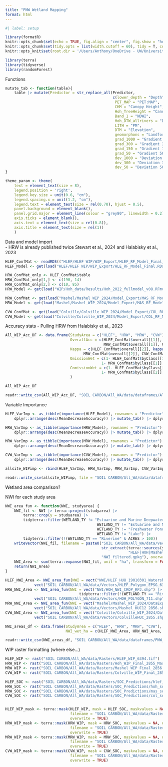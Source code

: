 ```yaml
---
title: "PNW Wetland Mapping"
format: html
---
```


```r
#| label: setup

library(formatR)
knitr::opts_chunk$set(echo = TRUE, fig.align = "center", fig.show = "hold", time_it = TRUE, dpi = 100)
knitr::opts_chunk$set(tidy.opts = list(width.cutoff = 60), tidy = T, collapse = TRUE)
knitr::opts_knit$set(root.dir = '/Users/Anthony/OneDrive - UW/University of Washington/Data and Modeling/')

library(terra)
library(tidyverse)
library(randomForest)
```


Functions

```r
mutate_tab <- function(table){
    table |> mutate(Predictor = str_replace_all(Predictor, 
                                                c(lower_depth = "Depth",
                                                 PET_MAP = "PET:MAP",
                                                 CHM = "Canopy Height",
                                                 Hoh_TreeHeight = "Canopy Height",
                                                 Band_1 = "NDWI", 
                                                 Hoh_DTW_allrivers = "DTW",
                                                 LITH = "PM",
                                                 DTM = "Elevation", 
                                                 geomorphons = "Landform",
                                                 grad_1000 = "Gradient 1000m",
                                                 grad_300 = "Gradient 300m",
                                                 grad_150 = "Gradient 150m",
                                                 grad_50 = "Gradient 50m",
                                                 dev_1000 = "Deviation 1000m",
                                                 dev_300 = "Deviation 300m",
                                                 dev_50 = "Deviation 50m")))
}

theme_param <- theme(
    text = element_text(size = 8),
    legend.position = 'right', 
    legend.key.size = unit(0.6, "cm"),
    legend.spacing.x = unit(1.2, "cm"),
    legend.text = element_text(size = rel(0.70), hjust = 0.5),
    panel.background = element_blank(),
    panel.grid.major = element_line(colour = "grey80", linewidth = 0.2),
    axis.ticks = element_blank(),
    axis.text = element_text(size = rel(0.8)),
    axis.title = element_text(size = rel(1))
    )
```


Data and model import       
- HRW is already published twice Stewart et al., 2024 and Halabisky et al., 2023
```r

HLEF_ConfMat <- readRDS(("HLEF/HLEF WIP/WIP_Export/HLEF_RF_Model_Final_ConfMat_stats.rds"))
HLEF_Model <- get(load("HLEF/HLEF WIP/WIP_Export/HLE_RF_Model_Final.RData"))

HRW_ConfMat_only <- HLEF_ConfMat$table
HRW_ConfMat_only[1,] <- c(190, 14)
HRW_ConfMat_only[2,] <- c(10, 85)
HRW_Model <- get(load("WIP/Hoh_data/Results/Hoh_2022_fullmodel_v08.RFmodel"))$model

MRW_ConfMat <- get(load("Mashel/Mashel_WIP_2024/Model_Export/MAS_RF_Model_Final_ConfMat_stats.rda"))
MRW_Model <- get(load("Mashel/Mashel_WIP_2024/Model_Export/MAS_RF_Model_Final.RData"))

CVW_ConfMat <- get(load("Colville/Colville_WIP_2024/Model_Export/COL_RF_Model_Final_ConfMat_stats.rda"))
CVW_Model <- get(load("Colville/Colville_WIP_2024/Model_Export/COL_RF_Model_Final.RData"))

```

Accuracy stats 
- Pulling HRW from Halabisky et al., 2023
```r


All_WIP_Acc_DF <- data.frame(StudyArea = c("HLEF", "HRW", "MRW", "CVW"),
                             OverallAcc = c(HLEF_ConfMat$overall[[1]], 0.92, 
                                            MRW_ConfMat$overall[[1]], CVW_ConfMat$overall[[1]]),
                             Kappa = c(HLEF_ConfMat$overall[[2]], kappa(HRW_ConfMat_only)[[1]], 
                                   MRW_ConfMat$overall[[2]], CVW_ConfMat$overall[[2]]),
                             OmissionWet = c(1- HLEF_ConfMat$byClass[[1]], 0.14, 
                                           1- MRW_ConfMat$byClass[[1]], 1- CVW_ConfMat$byClass[[1]]),
                             ComissionWet = c(1- HLEF_ConfMat$byClass[[2]], 0.11, 
                                           1- MRW_ConfMat$byClass[[2]], 1- CVW_ConfMat$byClass[[2]])
                             )

All_WIP_Acc_DF

readr::write_csv(All_WIP_Acc_DF, "SOIL CARBON/All_WA/data/dataframes/All_WIP_Acc_DF.csv")
```

Variable Importance

```r
HLEF_VarImp <- as_tibble(importance(HLEF_Model), rownames = "Predictor") |> select(Predictor, MeanDecreaseAccuracy) |> 
    dplyr::arrange(desc(MeanDecreaseAccuracy)) |> mutate_tab() |> dplyr::slice(1:5) |> mutate(StudyArea = "HLEF")

HRW_VarImp <- as_tibble(importance(HRW_Model), rownames = "Predictor") |> select(Predictor, MeanDecreaseAccuracy) |> 
    dplyr::arrange(desc(MeanDecreaseAccuracy)) |> mutate_tab() |> dplyr::slice(1:5) |> mutate(StudyArea = "HRW")

MRW_VarImp <- as_tibble(importance(MRW_Model), rownames = "Predictor") |> select(Predictor, MeanDecreaseAccuracy) |> 
    dplyr::arrange(desc(MeanDecreaseAccuracy)) |> mutate_tab() |> dplyr::slice(1:5) |> mutate(StudyArea = "MRW")

CVW_VarImp <- as_tibble(importance(CVW_Model), rownames = "Predictor") |> select(Predictor, MeanDecreaseAccuracy) |> 
    dplyr::arrange(desc(MeanDecreaseAccuracy)) |> mutate_tab() |> dplyr::slice(1:5) |> mutate(StudyArea = "CVW")

allsite_WIPimp <- rbind(HLEF_VarImp, HRW_VarImp, MRW_VarImp, CVW_VarImp) 

readr::write_csv(allsite_WIPimp, file = "SOIL CARBON/All_WA/data/dataframes/PNW_WIP_VarImp.csv")


```


Wetland area comparison?

NWI for each study area 
```r

NWI_area_fun <- function(NWI, studyarea) {
    NWI_fil <- NWI |> terra::project(studyarea) |> 
        terra::crop(y = studyarea) |> 
        tidyterra::filter(WETLAND_TY != "Estuarine and Marine Deepwater",
                                         WETLAND_TY != "Estuarine and Marine Wetland",
                                         WETLAND_TY != "Freshwater Pond",
                                         WETLAND_TY != "Lake") |> 
        tidyterra::filter(!(WETLAND_TY == "Riverine" & ACRES > 100))
    writeVector(NWI_fil, filename = paste0("SOIL CARBON/All_WA/data/Vectors/NWI/", 
                                           str_extract(terra::sources(studyarea), 
                                                       "HLEF|HOH|Mashel|Colville"),
                                           "NWI_filtered.gpkg"), overwrite = TRUE)
    NWI_Area <- sum(terra::expanse(NWI_fil, unit = "ha", transform = FALSE))
    return(NWI_Area)
}

HLEF_NWI_Area <- NWI_area_fun(NWI = vect("NWI/HLEF_HU8_19010301_Watershed/HU8_19010301_Wetlands.shp") ,
             vect("SOIL CARBON/All_WA/data/Vectors/HLEF_Polygon_EPSG_6394.gpkg"))
HRW_NWI_Area <- NWI_area_fun(NWI = vect("NWI/HOH_NWI_CROP_RPJ.shp") |> 
                                 tidyterra::filter(!(WETLAND_TY == "Riverine" & ACRES > 100)),
             vect("SOIL CARBON/All_WA/data/Vectors/HOH_POLYGON_711.shp"))
MRW_NWI_Area <- NWI_area_fun(NWI = vect("Mashel/Mashel_WIP_2024/DataExport/Mashel_NWI.shp") ,
             vect("SOIL CARBON/All_WA/data/Vectors/Mashel_HUC12_2856.shp"))
CVW_NWI_Area <- NWI_area_fun(NWI = vect("Colville/Colville_WIP_2024/DataExport/ColvilleNWI_filter.shp") ,
             vect("SOIL CARBON/All_WA/data/Vectors/ColvilleHUC_2855.shp"))

NWI_areas_df <- data.frame(StudyArea = c("HLEF", "HRW", "MRW", "CVW"),
                           NWI_wet_ha = c(HLEF_NWI_Area, HRW_NWI_Area, MRW_NWI_Area, CVW_NWI_Area))

readr::write_csv(NWI_areas_df, "SOIL CARBON/All_WA/data/dataframes/PNW_NWI_wetland_areas.csv")

```


WIP raster formatting (where else...)
```r

HLEF_WIP <- rast("SOIL CARBON/All_WA/data/Rasters/HLEF_WIP_6394.tif")
HRW_WIP <- rast("SOIL CARBON/All_WA/data/Rasters/Hoh_WIP_Final_2855_Mask.tif")
MRW_WIP <- rast("SOIL CARBON/All_WA/data/Rasters/Mashel_WIP_Final_2856_Mask.tif")
CVW_WIP <- rast("SOIL CARBON/All_WA/data/Rasters/Colville_WIP_Final_2855_Mask.tif")

HLEF_SOC <- rast("SOIL CARBON/All_WA/data/Rasters/SOC_Predictions/hlef_soc_water_urban_mask.tif")
HRW_SOC <- rast("SOIL CARBON/All_WA/data/Rasters/SOC_Predictions/hoh_soc_water_urban_mask.tif")
MRW_SOC <- rast("SOIL CARBON/All_WA/data/Rasters/SOC_Predictions/mas_soc_water_urban_mask.tif")
CVW_SOC <- rast("SOIL CARBON/All_WA/data/Rasters/SOC_Predictions/col_soc_water_urban_mask.tif")


HLEF_WIP_mask <- terra::mask(HLEF_WIP, mask = HLEF_SOC, maskvalues = NA, updatevalue = NA, 
                             filename = "SOIL CARBON/All_WA/data/Rasters/VizRasters/HLEF_WIP_water_urban_mask.tif",
                             overwrite = TRUE)
HRW_WIP_mask <- terra::mask(HRW_WIP, mask = HRW_SOC, maskvalues = NA, updatevalue = NA, 
                             filename = "SOIL CARBON/All_WA/data/Rasters/VizRasters/HRW_WIP_water_urban_mask.tif",
                             overwrite = TRUE)
MRW_WIP_mask <- terra::mask(MRW_WIP, mask = MRW_SOC, maskvalues = NA, updatevalue = NA, 
                             filename = "SOIL CARBON/All_WA/data/Rasters/VizRasters/MRW_WIP_water_urban_mask.tif",
                             overwrite = TRUE)
CVW_WIP_mask <- terra::mask(CVW_WIP, mask = CVW_SOC, maskvalues = NA, updatevalue = NA, 
                             filename = "SOIL CARBON/All_WA/data/Rasters/VizRasters/CVW_WIP_water_urban_mask.tif",
                             overwrite = TRUE)

```

